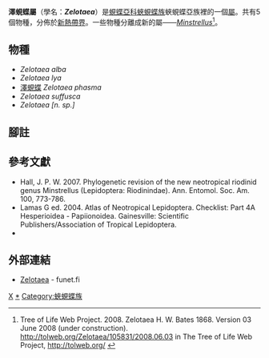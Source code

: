 {{NoteTA|G1=Butterfly}}
{{Automatic Taxobox
| taxon = Zelotaea
| authority = Bates, 1868
| image = Zelotaea pellex Staudinger 1887, Macrolepidoptera15seit 0283 (cropped).jpg
| image_caption = [[澤蜆蝶|澤蜆蝶]]指名亞種<br />''Zelotaea phasma phasma''
| type_species = [[澤蜆蝶|澤蜆蝶]]<br />''Zelotaea phasma''
| type_species_authority = Bates, 1868
| subdivision_ranks = 物種
| subdivision = 共5種，詳閱正文。
| synonyms =
}}

'''澤蜆蝶屬'''（學名：'''''Zelotaea'''''）是[[蜆蝶亞科|蜆蝶亞科]][[蛺蜆蝶族|蛺蜆蝶族]]蛺蜆蝶亞族裡的一個[[屬|屬]]。共有5個物種，分佈於[[新熱帶界|新熱帶界]]。一些物種分離成新的屬——''[[Minstrellus|Minstrellus]]''<ref>Tree of Life Web Project. 2008. Zelotaea H. W. Bates 1868. Version 03 June 2008 (under construction). http://tolweb.org/Zelotaea/105831/2008.06.03 in The Tree of Life Web Project, http://tolweb.org/ {{Wayback|url=http://tolweb.org/ |date=20110515100516 }} {{en}}</ref>。

== 物種 ==
* ''Zelotaea alba''
* ''Zelotaea lya''
* [[澤蜆蝶|澤蜆蝶]] ''Zelotaea phasma''
* ''Zelotaea suffusca''
* ''Zelotaea [n. sp.]''

== 腳註 ==
{{reflist}}

== 參考文獻 ==
{{Commons category|Zelotaea}}
* Hall, J. P. W. 2007. Phylogenetic revision of the new neotropical riodinid genus Minstrellus (Lepidoptera: Riodinindae). Ann. Entomol. Soc. Am. 100, 773-786.
* Lamas G ed. 2004. Atlas of Neotropical Lepidoptera. Checklist: Part 4A Hesperioidea - Papiionoidea. Gainesville: Scientific Publishers/Association of Tropical Lepidoptera.
* {{Cite book | author = 寿建新, 周尧, 李宇飞 | title = 世界蝴蝶分類名錄 | location = 中國 | publisher = 陝西科學技術出版社 | date = 2006-04-01 | ISBN = 9787536936768}}

== 外部連結 ==
* [http://ftp.funet.fi/pub/sci/bio/life/insecta/lepidoptera/ditrysia/papilionoidea/riodinidae/Zelotaea/ Zelotaea] {{Wayback|url=http://ftp.funet.fi/pub/sci/bio/life/insecta/lepidoptera/ditrysia/papilionoidea/riodinidae/Zelotaea/ |date=20191225130713 }} - funet.fi

{{蜆蝶亞科}}
{{taxonbar}}
[[Category:_1868年描述的分类群|X]]
[[Category:澤蜆蝶屬|*]]
[[Category:蛺蜆蝶族|Category:蛺蜆蝶族]]